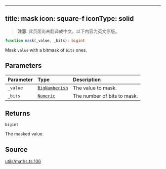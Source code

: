 <!-- AUTO-GENERATED-CONTENT:START (ENGLISH-COPY) -->
---
title: mask
icon: square-f
iconType: solid
---

> **注意**: 此页面尚未翻译成中文。以下内容为英文原版。

```ts
function mask(_value, _bits): bigint
```

Mask `value` with a bitmask of `bits` ones.

## Parameters

| Parameter | Type | Description |
| :------ | :------ | :------ |
| `_value` | [`BigNumberish`](/cn/sdk/content/type-aliases/BigNumberish) | The value to mask. |
| `_bits` | [`Numeric`](/cn/sdk/content/type-aliases/Numeric) | The number of bits to mask. |

## Returns

`bigint`

The masked value.

## Source

[utils/maths.ts:106](https://github.com/dominant-strategies/quais.js/blob/c1c12d43f9d34c6baad2b0542bd6d0acd6fefcbf/src/utils/maths.ts#L106)

